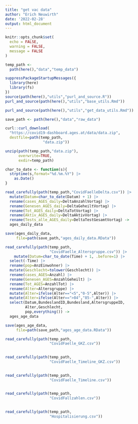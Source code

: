 ```yaml
---
title: "get vac data"
author: "Erich Neuwirth"
date: '2022-02-28'
output: html_document
---
```



```r
knitr::opts_chunk$set(
  echo = FALSE,
  warning = FALSE,
  message = FALSE
) 
```

```r
temp_path <-
  path(here(),"data","temp_data")
```

```r
suppressPackageStartupMessages({
  library(here)
  library(fs)
})  
source(path(here(),"utils","purl_and_source.R"))
purl_and_source(path(here(),"utils","base_utils.Rmd"))
```

```r
purl_and_source(path(here(),"utils","get_data_utils.Rmd"))
```

```r
save_path <- path(here(),"data","raw_data")
```

```r
curl::curl_download(
  "https://covid19-dashboard.ages.at/data/data.zip",
  destfile=path(temp_path,
                 "data.zip"))

```


```r
unzip(path(temp_path,"data.zip"),
      overwrite=TRUE,
      exdir=temp_path)
```

```r
char_to_date <- function(s){
  strptime(s,format="%d.%m.%Y") |>
    as.Date()
}
```

```r
read_carefully(path(temp_path,"CovidFaelleDelta.csv")) |>
  mutate(Datum=char_to_date(Datum) + 1) |>
  rename(cases_AGES_daily=DeltaAnzahlVortag) |>
  rename(Genesen_AGES_daily=DeltaGeheiltVortag) |>
  rename(Tot_AGES_daily=DeltaTotVortag) |>
  rename(Aktiv_AGES_daily=DeltaAktivVortag) |>
  rename(Tests_alle_AGES_daily=DeltaTestGesamtVortag) ->
  ages_daily_data
```

```r
save(ages_daily_data,
     file=path(save_path,"ages_daily_data.RData"))
```


```r
read_carefully(path(temp_path,
                    "CovidFaelle_Altersgruppe.csv")) |>
    mutate(Datum=char_to_date(Time) + 1, .before=1) |>
  select(-Time) |> 
  rename(pop=AnzEinwohner) |>
  mutate(Geschlecht=tolower(Geschlecht)) |>
  rename(cases_AGES=Anzahl) |>
  rename(Genesen_AGES=AnzahlGeheilt) |>
  rename(Tot_AGES=AnzahlTot) |>
  rename(Alter=Altersgruppe) |>
  mutate(Alter=ifelse(Alter=="<5","0-5",Alter)) |>
  mutate(Alter=ifelse(Alter==">84","85-",Alter)) |>
  select(Datum,BundeslandID,Bundesland,AltersgruppeID,
         Alter,Geschlecht,
         pop,everything()) ->
  ages_age_data 
```


```r
save(ages_age_data,
     file=path(save_path,"ages_age_data.RData"))
```


```r
read_carefully(path(temp_path,
                    "CovidFaelle_GKZ.csv")) 
  
```


```r
read_carefully(path(temp_path,
                    "CovidFaelle_Timeline_GKZ.csv")) 
  
```



```r
read_carefully(path(temp_path,
                    "CovidFaelle_Timeline.csv")) 
  
```


```r
read_carefully(path(temp_path,
                    "CovidFallzahlen.csv")) 
  
```



```r
read_carefully(path(temp_path,
                    "Hospitalisierung.csv")) 
  
```